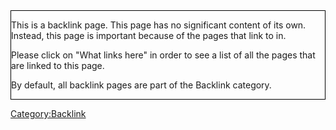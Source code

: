 <div style='border: 1px solid black;'>

This is a backlink page.  This page has no significant content of its own.  Instead, this page is important because of the pages that link to in.

Please click on "What links here" in order to see a list of all the pages that are linked to this page.

By default, all backlink pages are part of the Backlink category.

</div>

[[Category:Backlink]]